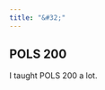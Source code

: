 ```yaml
---
title: "&#32;"
---
```

<section>
  <h1> POLS 200 </h1>
    <p> I taught POLS 200 a lot.
    </p>
</section>